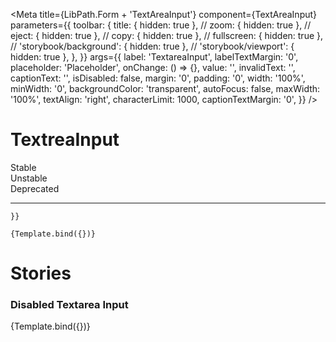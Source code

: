 

<Meta
  title={LibPath.Form + 'TextAreaInput'}
  component={TextAreaInput}
  parameters={{
    toolbar: {
      title: { hidden: true },
      // zoom: { hidden: true },
      // eject: { hidden: true },
      // copy: { hidden: true },
      // fullscreen: { hidden: true },
      // 'storybook/background': { hidden: true },
      // 'storybook/viewport': { hidden: true },
    },
  }}
  args={{
    label: 'TextareaInput',
    labelTextMargin: '0',
    placeholder: 'Placeholder',
    onChange: () => {},
    value: '',
    invalidText: '',
    captionText: '',
    isDisabled: false,
    margin: '0',
    padding: '0',
    width: '100%',
    minWidth: '0',
    backgroundColor: 'transparent',
    autoFocus: false,
    maxWidth: '100%',
    textAlign: 'right',
    characterLimit: 1000,
    captionTextMargin: '0',
  }}
/>

# TextreaInput

<div
  style={{
    borderRadius: '999999px',
    display: 'inline-block',
    padding: '2px 8px',
    fontSize: '14px',
    lineHeight: '20px',
    fontWeight: '700',
    textAlign: 'center',
    letterSpacing: '0.25px',
    backgroundColor: '#138849',
    color: '#ffffff',
    marginBottom: '16px',
    marginRight: '3px',
  }}
>
  Stable
</div>

<div
  style={{
    borderRadius: '999999px',
    display: 'inline-block',
    padding: '2px 8px',
    fontSize: '14px',
    lineHeight: '20px',
    fontWeight: '700',
    textAlign: 'center',
    letterSpacing: '0.25px',
    backgroundColor: '#D2CB3F',
    color: '#ffffff',
    marginBottom: '16px',
    marginRight: '3px',
  }}
>
  Unstable
</div>

<div
  style={{
    borderRadius: '999999px',
    display: 'inline-block',
    padding: '2px 8px',
    fontSize: '14px',
    lineHeight: '20px',
    fontWeight: '700',
    textAlign: 'center',
    letterSpacing: '0.25px',
    backgroundColor: '#D23F47',
    color: '#ffffff',
    marginBottom: '16px',
    marginRight: '3px',
  }}
>
  Deprecated
</div>

<hr />

<Preview withToolbar>
  <Story
    name="Textarea Input"
    args={{
      
    }}
  >
    {Template.bind({})}
  </Story>
</Preview>

<Props story="Textarea Input" />

# Stories

### Disabled Textarea Input
<Canvas withToolbar>
  <Story
    name="Textarea Input disabled"
    args={{
      isDisabled: true,
    }}
  >
    {Template.bind({})}
  </Story>
</Canvas>
